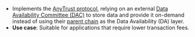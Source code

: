 - Implements the [AnyTrust protocol](/inside-arbitrum-nitro/#inside-anytrust), relying on an external [Data Availability Committee (DAC)](/intro/glossary#data-availability-committee-dac) to store data and provide it on-demand instead of using their [parent chain](/intro/glossary/#parent-chain) as the Data Availability (DA) layer.
- **Use case**: Suitable for applications that require lower transaction fees.
